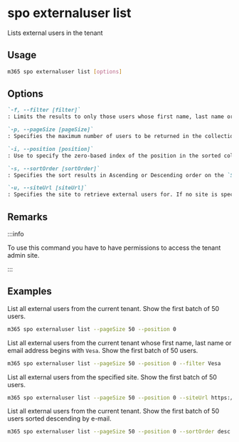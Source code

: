 
# spo externaluser list

Lists external users in the tenant

## Usage

```sh
m365 spo externaluser list [options]
```

## Options

```md defintion-list
`-f, --filter [filter]`
: Limits the results to only those users whose first name, last name or email address begins with the text in the string, using a case-insensitive comparison

`-p, --pageSize [pageSize]`
: Specifies the maximum number of users to be returned in the collection. The value must be less than or equal to `50`

`-i, --position [position]`
: Use to specify the zero-based index of the position in the sorted collection of the first result to be returned

`-s, --sortOrder [sortOrder]`
: Specifies the sort results in Ascending or Descending order on the `SPOUser.Email` property should occur. Allowed values `asc|desc`. Default `asc`

`-u, --siteUrl [siteUrl]`
: Specifies the site to retrieve external users for. If no site is specified, the external users for all sites are returned
```

<Global />

## Remarks

:::info

To use this command you have to have permissions to access the tenant admin site.

:::

## Examples

List all external users from the current tenant. Show the first batch of 50 users.

```sh
m365 spo externaluser list --pageSize 50 --position 0
```

List all external users from the current tenant whose first name, last name or email address
begins with `Vesa`. Show the first batch of 50 users.

```sh
m365 spo externaluser list --pageSize 50 --position 0 --filter Vesa
```

List all external users from the specified site. Show the first batch of 50 users.

```sh
m365 spo externaluser list --pageSize 50 --position 0 --siteUrl https://contoso.sharepoint.com
```

List all external users from the current tenant. Show the first batch of 50 users sorted descending
by e-mail.

```sh
m365 spo externaluser list --pageSize 50 --position 0 --sortOrder desc
```
